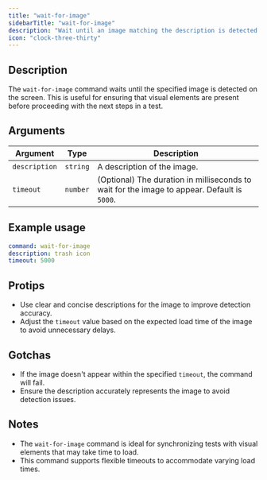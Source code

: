 ```yaml
---
title: "wait-for-image"
sidebarTitle: "wait-for-image"
description: "Wait until an image matching the description is detected on the screen."
icon: "clock-three-thirty"
---
```


## Description
The `wait-for-image` command waits until the specified image is detected on the screen. This is useful for ensuring that visual elements are present before proceeding with the next steps in a test.

## Arguments
| Argument      | Type     | Description                                                                 |
|---------------|----------|-----------------------------------------------------------------------------|
| `description` | `string` | A description of the image.                                                |
| `timeout`     | `number` | (Optional) The duration in milliseconds to wait for the image to appear. Default is `5000`. |

## Example usage
```yaml
command: wait-for-image
description: trash icon
timeout: 5000
```

## Protips
- Use clear and concise descriptions for the image to improve detection accuracy.
- Adjust the `timeout` value based on the expected load time of the image to avoid unnecessary delays.

## Gotchas
- If the image doesn't appear within the specified `timeout`, the command will fail.
- Ensure the description accurately represents the image to avoid detection issues.

## Notes
- The `wait-for-image` command is ideal for synchronizing tests with visual elements that may take time to load.
- This command supports flexible timeouts to accommodate varying load times.
